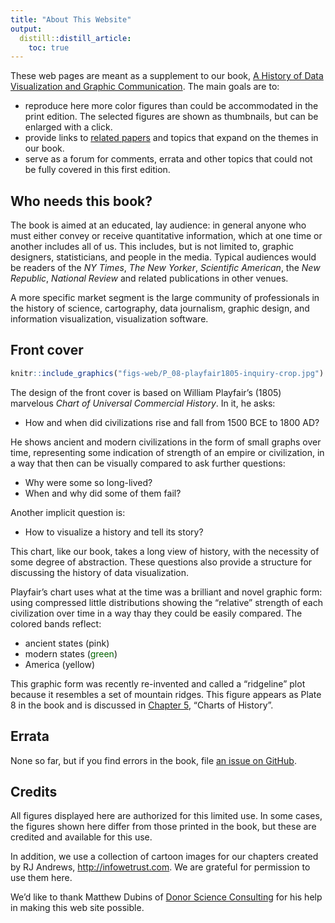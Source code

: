 ```yaml
---
title: "About This Website"
output: 
  distill::distill_article:
    toc: true
---
```



These web pages are meant as a supplement to our book, 
[A History of Data Visualization and Graphic Communication](https://www.hup.harvard.edu/catalog.php?isbn=9780674975231).
The main goals are to:

* reproduce here more color figures than could be accommodated in the print edition. The selected figures are shown as thumbnails, but can be enlarged with a click.
* provide links to [related papers](related.html) and topics that expand on the themes in our book.
* serve as a forum for comments, errata and other topics that could not be fully covered in this first edition.

## Who needs this book?

The book is aimed at an educated, lay audience: in general anyone who must either convey or receive quantitative information, which at one time or another includes all of us. This includes, but is not limited to, 
graphic designers, statisticians, and people in the media. Typical audiences would be readers of the 
*NY Times*, *The New Yorker*, *Scientific American*, the *New Republic*,  *National Review* and related
publications in other venues.

A more specific market segment is the large community of professionals in the history of science, cartography, data journalism, graphic design, and information visualization, visualization software.


## Front cover

```r
knitr::include_graphics("figs-web/P_08-playfair1805-inquiry-crop.jpg")
```


The design of the front cover is based on William Playfair's (1805)
marvelous
_Chart of Universal Commercial History_. In it, he asks: 

* How and when did civilizations rise and fall from 1500 BCE to 1800 AD?

He shows ancient and modern civilizations in the form of small graphs
over time, representing some indication of strength of an empire
or civilization, in a way that then can be visually compared to
ask further questions: 

* Why were some so long-lived? 
* When and why did some of them fail?

Another implicit question is: 

* How to visualize a history and tell its story?

This chart, like our book, takes a long view of history, with the necessity
of some degree of abstraction. These questions also provide a structure
for discussing the history of data visualization.


Playfair's chart uses what at the time was a brilliant and
novel graphic form: using compressed little distributions showing the "relative" strength
of each civilization over time in a way thay they could be easily compared. 
The colored bands reflect: 

* ancient states (<span style="color:darkpink">pink</span>)
* modern states (<span style="color:darkgreen">green</span>)
* America (<span style="color:darkyellow">yellow</span>)

This graphic form was recently re-invented
and called a "ridgeline" plot because it resembles a set of
mountain ridges. This figure appears as Plate 8 in the book
and is discussed in [Chapter 5](ch05-playfair.html), "Charts of History".

## Errata

None so far, but if you find errors in the book, file [an issue on GitHub](https://github.com/friendly/HistDataVis/issues).


## Credits

All figures displayed here are authorized for this limited use. In some cases, the figures shown here differ from
those printed in the book, but these are credited and available for this use.

In addition, we use a collection of cartoon images for our chapters created by RJ Andrews, [http://infowetrust.com](http://infowetrust.com). We are grateful for permission to use them here. 

We'd like to thank Matthew Dubins of [Donor Science Consulting](https://www.donorscience.ca) for his help in making this web site possible.
